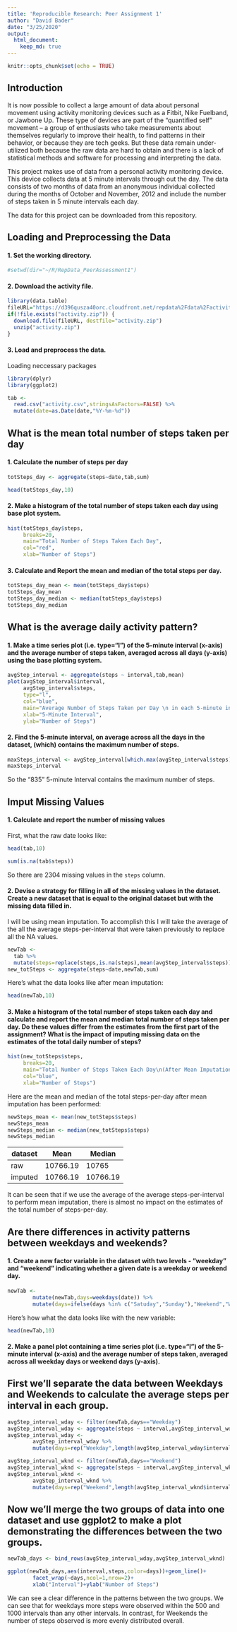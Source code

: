 ```yaml
---
title: 'Reproducible Research: Peer Assignment 1'
author: "David Bader"
date: "3/25/2020"
output: 
  html_document:
    keep_md: true
---
```


```r
knitr::opts_chunk$set(echo = TRUE)
```

## Introduction
It is now possible to collect a large amount of data about personal movement using activity monitoring devices such as a Fitbit, Nike Fuelband, or Jawbone Up. These type of devices are part of the “quantified self” movement – a group of enthusiasts who take measurements about themselves regularly to improve their health, to find patterns in their behavior, or because they are tech geeks. But these data remain under-utilized both because the raw data are hard to obtain and there is a lack of statistical methods and software for processing and interpreting the data.

This project makes use of data from a personal activity monitoring device. This device collects data at 5 minute intervals through out the day. The data consists of two months of data from an anonymous individual collected during the months of October and November, 2012 and include the number of steps taken in 5 minute intervals each day.

The data for this project can be downloaded from this repository.

## Loading and Preprocessing the Data

#### 1. Set the working directory.

```r
#setwd(dir="~/R/RepData_PeerAssessment1")
```

#### 2. Download the activity file.

```r
library(data.table)
fileURL="https://d396qusza40orc.cloudfront.net/repdata%2Fdata%2Factivity.zip"
if(!file.exists("activity.zip")) {
  download.file(fileURL, destfile="activity.zip")
  unzip("activity.zip")
}
```

#### 3. Load and preprocess the data.

Loading neccessary packages
```r
library(dplyr)
library(ggplot2)
```

```r
tab <-
  read.csv("activity.csv",stringsAsFactors=FALSE) %>%
  mutate(date=as.Date(date,"%Y-%m-%d"))
```

## What is the mean total number of steps taken per day

#### 1. Calculate the number of steps per day
```r
totSteps_day <- aggregate(steps~date,tab,sum)
```

```r
head(totSteps_day,10)
```

#### 2. Make a histogram of the total number of steps taken each day using base plot system.
```r
hist(totSteps_day$steps,
     breaks=20, 
     main="Total Number of Steps Taken Each Day",
     col="red",
     xlab="Number of Steps")
```

#### 3. Calculate and Report the mean and median of the total steps per day.
```r
totSteps_day_mean <- mean(totSteps_day$steps)
totSteps_day_mean
totSteps_day_median <- median(totSteps_day$steps)
totSteps_day_median
```

## What is the average daily activity pattern?

#### 1. Make a time series plot (i.e. type="l") of the 5-minute interval (x-axis) and the average number of steps taken, averaged across all days (y-axis) using the base plotting system.
```r
avgStep_interval <- aggregate(steps ~ interval,tab,mean)
plot(avgStep_interval$interval,
     avgStep_interval$steps,
     type="l",
     col="blue",
     main="Average Number of Steps Taken per Day \n in each 5-minute interval",
     xlab="5-Minute Interval",
     ylab="Number of Steps")
```

#### 2. Find the 5-minute interval, on average across all the days in the dataset, (which) contains the maximum number of steps.
```r
maxSteps_interval <- avgStep_interval[which.max(avgStep_interval$steps),1]
maxSteps_interval
```

So the "835" 5-minute Interval contains the maximum number of steps.

## Imput Missing Values

#### 1. Calculate and report the number of missing values

First, what the raw date looks like:

```r
head(tab,10)
```

```r
sum(is.na(tab$steps))
```

So there are 2304 missing values in the `steps` column.

#### 2. Devise a strategy for filling in all of the missing values in the dataset. Create a new dataset that is equal to the original dataset but with the missing data filled in.

I will be using mean imputation.
To accomplish this I will take the average of the all the average steps-per-interval that were taken previously to replace all the NA values.

```r
newTab <-
  tab %>%
  mutate(steps=replace(steps,is.na(steps),mean(avgStep_interval$steps)))
new_totSteps <- aggregate(steps~date,newTab,sum)
```

Here's what the data looks like after mean imputation:
```r
head(newTab,10)
```

#### 3. Make a histogram of the total number of steps taken each day and calculate and report the mean and median total number of steps taken per day. Do these values differ from the estimates from the first part of the assignment? What is the impact of imputing missing data on the estimates of the total daily number of steps?

```r
hist(new_totSteps$steps,
     breaks=20,
     main="Total Number of Steps Taken Each Day\n(After Mean Imputation)",
     col="blue",
     xlab="Number of Steps")
```

Here are the mean and median of the total steps-per-day after mean imputation has been performed:

```r
newSteps_mean <- mean(new_totSteps$steps)
newSteps_mean
newSteps_median <- median(new_totSteps$steps)
newSteps_median
```

dataset| Mean | Median
------- | ------- | -------
raw | 10766.19 | 10765
imputed | 10766.19 | 10766.19

It can be seen that if we use the average of the average steps-per-interval to perform mean imputation, there is almost no impact on the estimates of the total number of steps-per-day.


## Are there differences in activity patterns between weekdays and weekends?

#### 1. Create a new factor variable in the dataset with two levels - "weekday" and "weekend" indicating whether a given date is a weekday or weekend day.

```r
newTab <-
        mutate(newTab,days=weekdays(date)) %>%
        mutate(days=ifelse(days %in% c("Satuday","Sunday"),"Weekend","Weekday"))
```

Here's how what the data looks like with the new variable:

```r
head(newTab,10)
```

#### 2. Make a panel plot containing a time series plot (i.e. type="l") of the 5-minute interval (x-axis) and the average number of steps taken, averaged across all weekday days or weekend days (y-axis).

## First we'll separate the data between Weekdays and Weekends to calculate the average steps per interval in each group.

```r
avgStep_interval_wday <- filter(newTab,days=="Weekday")
avgStep_interval_wday <- aggregate(steps ~ interval,avgStep_interval_wday,mean)
avgStep_interval_wday <-
        avgStep_interval_wday %>%
        mutate(days=rep("Weekday",length(avgStep_interval_wday$interval)))

avgStep_interval_wknd <- filter(newTab,days=="Weekend")
avgStep_interval_wknd <- aggregate(steps ~ interval,avgStep_interval_wknd,mean)
avgStep_interval_wknd <-
        avgStep_interval_wknd %>%
        mutate(days=rep("Weekend",length(avgStep_interval_wknd$interval)))
```

## Now we'll merge the two groups of data into one dataset and use ggplot2 to make a plot demonstrating the differences between the two groups.

```r
newTab_days <- bind_rows(avgStep_interval_wday,avgStep_interval_wknd)

ggplot(newTab_days,aes(interval,steps,color=days))+geom_line()+
        facet_wrap(~days,ncol=1,nrow=2)+
        xlab("Interval")+ylab("Number of Steps")
```

We can see a clear difference in the patterns between the two groups. We can see that for weekdays more steps were observed within the 500 and 1000 intervals than any other intervals. In contrast, for Weekends the number of steps observed is more evenly distributed overall.
